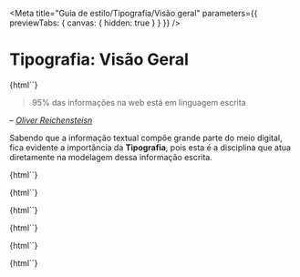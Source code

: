 


<Meta
  title="Guia de estilo/Tipografia/Visão geral"
  parameters={{ previewTabs: { canvas: { hidden: true } } }}
/>

# Tipografia: Visão Geral

<Story name="Introdução" height="0">
  {html``}
</Story>

> 95% das informações na web está em linguagem escrita

– _[Oliver Reichensteisn](https://ia.net/topics/the-web-is-all-about-typography-period)_

Sabendo que a informação textual compõe grande parte do meio digital, fica evidente a importância da **Tipografia**,
pois esta é a disciplina que atua diretamente na modelagem dessa informação escrita.

<General></General>

<Story name="Família tipográfica" height="0">
  {html``}
</Story>

<FontFamily></FontFamily>

<Story name="Tamanhos e escala" height="0">
  {html``}
</Story>

<FontSize></FontSize>

<Story name="Variações de pesos" height="0">
  {html``}
</Story>

<FontWeight></FontWeight>

<Story name="Espaço entrelinhas" height="0">
  {html``}
</Story>

<LineHeight></LineHeight>

<Story name="Espaço entre caracteres" height="0">
  {html``}
</Story>

<LetterSpacing></LetterSpacing>

<Story name="Modificações em texto" height="0">
  {html``}
</Story>

<Transform></Transform>
